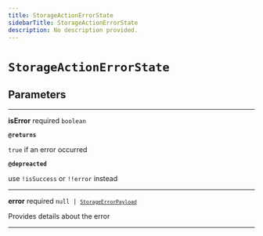 ```yaml
---
title: StorageActionErrorState
sidebarTitle: StorageActionErrorState
description: No description provided.
---
```


# `StorageActionErrorState`

## Parameters

---

**<span className="parameter-name">isError</span>** <span className="optional-status">required</span> <code>boolean</code>

**`@returns`**

`true` if an error occurred

**`@depreacted`**

use `!isSuccess` or `!!error` instead

---

**<span className="parameter-name">error</span>** <span className="optional-status">required</span> <code>null &#124; [`StorageErrorPayload`](/reference/javascript/nhost-js/types/storage-error-payload)</code>

Provides details about the error

---
